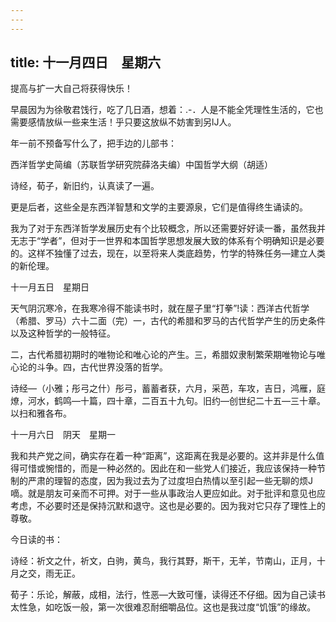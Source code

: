 ```yaml
---
---
---
```

title: 十一月四日　星期六
---




提高与扩一大自己将获得快乐！

早晨因为为徐敬君饯行，吃了几日酒，想着：.-．人是不能全凭理性生活的，它也需要感情放纵一些来生活！乎只要这放纵不妨害到另lJ人。

年一前不预备写什么了，把手边的儿部书：

西洋哲学史简编（苏联哲学研究院薛洛夫编）中国哲学大纲（胡适）

诗经，荀子，新旧约，认真读了一遍。

更是后者，这些全是东西洋智慧和文学的主要源泉，它们是值得终生诵读的。

我为了对于东西洋哲学发展历史有个比较概念，所以还需要好好读一番，虽然我并无志于“学者”，但对于一世界和本国哲学思想发展大致的体系有个明确知识是必要的。这样不独懂了过去，现在，以至将来人类底趋势，竹学的特殊任务―建立人类的新伦理。





十一月五日　星期日


天气阴沉寒冷，在我寒冷得不能读书时，就在屋子里“打拳”!读：西洋古代哲学（希腊、罗马）六十二面（完）一，古代的希腊和罗马的古代哲学产生的历史条件以及这种哲学的一般特征。

二，古代希腊初期时的唯物论和唯心论的产生。三，希腊奴隶制繁荣期唯物论与唯心论的斗争。四，古代世界没落的哲学。

诗经―（小雅；彤弓之什）彤弓，蓄蓄者获，六月，采芭，车攻，吉日，鸿雁，庭燎，河水，鹤鸣―十篇，四十章，二百五十九句。旧约―创世纪二十五―三十章。以扫和雅各布。





十一月六日　阴天　星期一


我和共产党之间，确实存在着一种“距离”，这距离在我是必要的。这并非是什么值得可惜或惋惜的，而是一种必然的。因此在和一些党人们接近，我应该保持一种节制的严肃的理智的态度，因为我过去为了过度坦白热情以至引起一些无聊的烦J嘀。就是朋友可亲而不可押。对于一些从事政治人更应如此。对于批评和意见也应考虑，不必要时还是保持沉默和退守。这也是必要的。因为我对它只存了理性上的尊敬。

今日读的书：

诗经：祈文之什，祈文，白驹，黄鸟，我行其野，斯干，无羊，节南山，正月，十月之交，雨无正。

荀子：乐论，解蔽，成相，法行，性恶―大致可懂，读得还不仔细。因为自己读书太性急，如吃饭一般，第一次很难忍耐细嚼品位。这也是我过度“饥饿”的缘故。